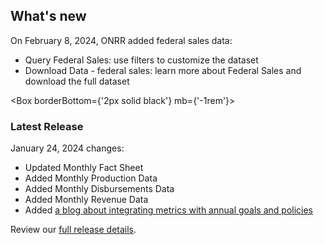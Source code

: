 ## <span>What's new</span> <WhatsNewIcon />


  On February 8, 2024, ONRR added federal sales data:

  - <Link href='/query-data/?dataType=Federal%20Sales'>Query Federal Sales</Link>: use filters to customize the dataset
  - <Link href='/downloads/federal-sales/' linkType='default'>Download Data - federal sales</Link>: learn more about Federal Sales and download the full dataset

<Box borderBottom={'2px solid black'} mb={'-1rem'}>
</Box>

### Latest Release
 January 24, 2024 changes:

- Updated <Link href="/fact-sheet" linkType="default">Monthly Fact Sheet</Link>
- Added <Link href="/downloads/production-by-month/" linkType="default">Monthly Production Data</Link>
- Added <Link href="/downloads/disbursements-by-month/" linkType="default">Monthly Disbursements Data</Link>
- Added <Link href="/downloads/revenue/" linkType="default">Monthly Revenue Data</Link>
- Added [a blog about integrating metrics with annual goals and policies](https://blog-nrrd.doi.gov/metrics-and-policy/)

Review our [full release details](https://github.com/ONRR/nrrd/releases).
